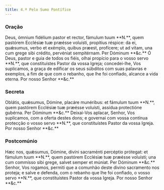 ```yaml
---
title: 4.ª Pelo Sumo Pontífice
---
```


### Oração

<div class="side-by-side not-content">
  <span>
    Deus, ómnium fidélium pastor et rector, fámulum tuum **N.**, quem pastórem
    Ecclésiæ tuæ præésse voluísti, propítius réspice: da ei, quǽsumus, verbo et
    exémplo, quibus præest, profícere; ut ad vitam, una cum grege sibi crédito,
    pervéniat sempitérnam. Per Dóminum **&c.**
  </span>
  <span>
    Ó Deus, pastor e guia de todos os fiéis, olhai propício para o vosso servo
    **N.**, que constituístes Pastor da vossa Igreja; concedei-lhe, Vos
    suplicamos, a graça de edificar os seus súbditos com suas palavras e
    exemplos, a fim de que com o rebanho, que lhe foi confiado, alcance a vida
    eterna. Por nosso Senhor **&c.**
  </span>
</div>

### Secreta

<div class="side-by-side not-content">
  <span>
    Oblátis, quǽsumus, Dómine, placáre munéribus: et fámulum tuum **N.**, quem
    pastórem Ecclésiæ tuæ præésse voluísti, assídua protectióne gubérna. Per
    Dóminum **&c.**
  </span>
  <span>
    Deixai-Vos aplacar, Senhor, Vos suplicamos, com a oferta destes dons; e
    governai com vossa contínua protecção o vosso servo **N.**, que
    constituístes Pastor da vossa Igreja. Por nosso Senhor **&c.**
  </span>
</div>

### Postcomúnio

<div class="side-by-side not-content">
  <span>
    Hæc nos, quǽsumus, Dómine, divíni sacraménti percéptio prótegat: et fámulum
    tuum **N.**, quem pastórem Ecclésiæ tuæ præésse voluísti; una cum commísso
    sibi grege, salvet semper et múniat. Per Dóminum **&c.**
  </span>
  <span>
    Senhor, Vos rogamos, permiti que a comunhão deste divino sacramento nos
    proteja; e salve e defenda, com o rebanho que lhe foi confiado, o vosso
    servo **N.**, que constituístes Pastor da vossa Igreja. Por nosso Senhor
    **&c.**
  </span>
</div>
